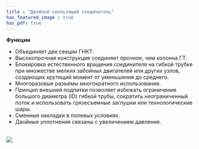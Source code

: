 ```yaml
---
title : "Двойной скользящий соединитель"
has_featured_image : true
has_pdf: true
---
```


**Функции**

* Объединяет две секции ГНКТ.
* Высокопрочная конструкция соединяет прочное, чем колонна ГТ.
* Блокировка естественного вращения соединителя на гибкой трубке при множестве мелких забойных двигателей или других узлов, создающих крутящий момент от уменьшения до среднего.
* Многоразовые разъемы многократного использования.
* Принцип внешней подпитки позволяет избежать ограничения большого диаметра (ID) гибкой трубы, сократить неограниченный поток и использовать грязесъемные заглушки или технологические шары.
* Сменные накладки в полевых условиях.
* Двойные уплотнения связаны с увеличением давления.

<br />
<Image src={image} />